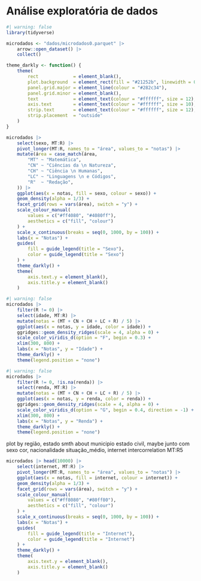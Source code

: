# Análise exploratória de dados

```r
#| warning: false
library(tidyverse)
```

```r
microdados <- "dados/microdados0.parquet" |>
    arrow::open_dataset() |>
    collect()
```

```r
theme_darkly <- function() {
    theme(
        rect             = element_blank(),
        plot.background  = element_rect(fill = "#21252b", linewidth = 0),
        panel.grid.major = element_line(colour = "#282c34"),
        panel.grid.minor = element_blank(),
        text             = element_text(colour = "#ffffff", size = 12),
        axis.text        = element_text(colour = "#ffffff", size = 10),
        strip.text       = element_text(colour = "#ffffff", size = 12),
        strip.placement  = "outside"
    )
}
```

```r
microdados |> 
    select(sexo, MT:R) |>
    pivot_longer(MT:R, names_to = "área", values_to = "notas") |>
    mutate(área = case_match(área,
        "MT" ~ "Matemática",
        "CN" ~ "Ciências da \n Natureza",
        "CH" ~ "Ciência \n Humanas",
        "LC" ~ "Linguagens \n e Códigos",
        "R"  ~ "Redação",
    )) |> 
    ggplot(aes(x = notas, fill = sexo, colour = sexo)) +
    geom_density(alpha = 1/3) +
    facet_grid(rows = vars(área), switch = "y") +
    scale_colour_manual(
        values = c("#ff4080", "#4080ff"),
        aesthetics = c("fill", "colour")
    ) +
    scale_x_continuous(breaks = seq(0, 1000, by = 100)) +
    labs(x = "Notas") +
    guides(
        fill = guide_legend(title = "Sexo"),
        color = guide_legend(title = "Sexo")
    ) +
    theme_darkly() +
    theme(
        axis.text.y = element_blank(),
        axis.title.y = element_blank()
    )
```

```r
#| warning: false
microdados |> 
    filter(R != 0) |>
    select(idade, MT:R) |> 
    mutate(notas = (MT + CN + CH + LC + R) / 5) |>
    ggplot(aes(x = notas, y = idade, color = idade)) +
    ggridges::geom_density_ridges(scale = 4, alpha = 0) + 
    scale_color_viridis_d(option = "F", begin = 0.3) +
    xlim(300, 800) +
    labs(x = "Notas", y = "Idade") +
    theme_darkly() +
    theme(legend.position = "none")
```

```r
#| warning: false
microdados |>
    filter(R != 0, !is.na(renda)) |>
    select(renda, MT:R) |>
    mutate(notas = (MT + CN + CH + LC + R) / 5) |>
    ggplot(aes(x = notas, y = renda, color = renda)) +
    ggridges::geom_density_ridges(scale = 4, alpha = 0) +
    scale_color_viridis_d(option = "G", begin = 0.4, direction = -1) +
    xlim(300, 800) +
    labs(x = "Notas", y = "Renda") +
    theme_darkly() +
    theme(legend.position = "none")
```

plot by região, estado
smth about municipio
estado civil, maybe junto com sexo
cor, nacionalidade
situação_médio, internet
intercorrelation MT:R5

```r
microdados |> head(10000) |> 
    select(internet, MT:R) |>
    pivot_longer(MT:R, names_to = "área", values_to = "notas") |>
    ggplot(aes(x = notas, fill = internet, colour = internet)) +
    geom_density(alpha = 1/3) +
    facet_grid(rows = vars(área), switch = "y") +
    scale_colour_manual(
        values = c("#ff8080", "#80ff80"),
        aesthetics = c("fill", "colour")
    ) +
    scale_x_continuous(breaks = seq(0, 1000, by = 100)) +
    labs(x = "Notas") +
    guides(
        fill = guide_legend(title = "Internet"),
        color = guide_legend(title = "Internet")
    ) +
    theme_darkly() +
    theme(
        axis.text.y = element_blank(),
        axis.title.y = element_blank()
    )
```


